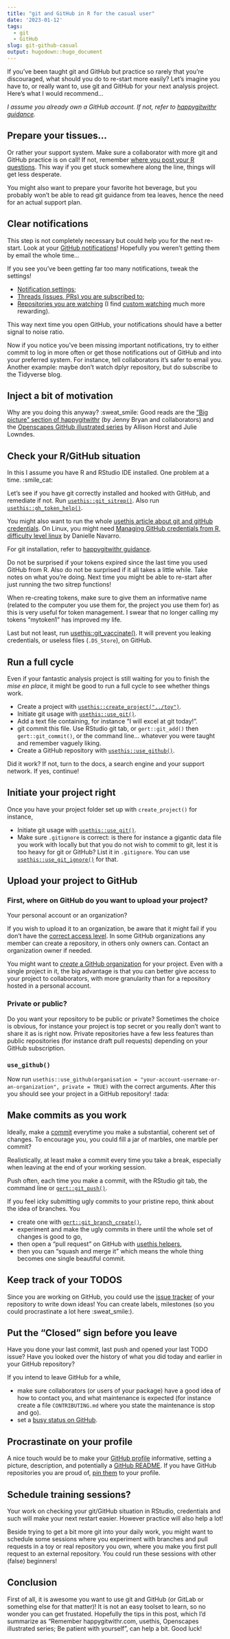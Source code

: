 ```yaml
---
title: "git and GitHub in R for the casual user"
date: '2023-01-12'
tags:
  - git
  - GitHub
slug: git-github-casual
output: hugodown::hugo_document
---
```


If you’ve been taught git and GitHub but practice so rarely that you’re discouraged, what should you do to re-start more easily? 
Let’s imagine you have to, or really want to, use git and GitHub for your next analysis project. 
Here's what I would recommend...

_I assume you already own a GitHub account. If not, refer to [happygitwithr guidance](https://happygitwithr.com/github-acct.html)._

## Prepare your tissues...

Or rather your support system.
Make sure a collaborator with more git and GitHub practice is on call!
If not, remember [where you post your R questions](/2018/07/22/wheretogethelp/).
This way if you get stuck somewhere along the line, things will get less desperate.

You might also want to prepare your favorite hot beverage, but you probably won't be able to read git guidance from tea leaves, hence the need for an actual support plan.

## Clear notifications

This step is not completely necessary but could help you for the next re-start.
Look at your [GitHub notifications](https://github.com/notifications)!
Hopefully you weren’t getting them by email the whole time...

If you see you've been getting far too many notifications, tweak the settings!

* [Notification settings](https://github.com/settings/notifications);
* [Threads (issues, PRs) you are subscribed to](https://github.com/notifications/subscriptions);
* [Repositories you are watching](https://github.com/watching) (I find [custom watching](https://docs.github.com/en/account-and-profile/managing-subscriptions-and-notifications-on-github/setting-up-notifications/configuring-notifications#configuring-your-watch-settings-for-an-individual-repository) much more rewarding).

This way next time you open GitHub, your notifications should have a better signal to noise ratio.

Now if you notice you've been missing important notifications, try to either commit to log in more often or get those notifications out of GitHub and into your preferred system.
For instance, tell collaborators it's safer to email you. 
Another example: maybe don’t watch dplyr repository, but do subscribe to the Tidyverse blog.

## Inject a bit of motivation

Why are you doing this anyway? :sweat_smile:
Good reads are the ["Big picture" section of happygitwithr](https://happygitwithr.com/big-picture.html) (by Jenny Bryan and collaborators) and the [Openscapes GitHub illustrated series](https://www.openscapes.org/blog/2022/05/27/github-illustrated-series/) by Allison Horst and Julie Lowndes.

## Check your R/GitHub situation

In this I assume you have R and RStudio IDE installed.
One problem at a time. :smile_cat:

Let's see if you have git correctly installed and hooked with GitHub, and remediate if not.
Run [`usethis::git_sitrep()`](https://usethis.r-lib.org/reference/git_sitrep.html).
Also run [`usethis::gh_token_help()`](https://usethis.r-lib.org/reference/github-token.html).

You might also want to run the whole [usethis article about git and gitHub credentials](https://usethis.r-lib.org/articles/git-credentials.html).
On Linux, you might need [Managing GitHub credentials from R, difficulty level linux](https://blog.djnavarro.net/posts/2021-08-08_git-credential-helpers/) by Danielle Navarro.

For git installation, refer to [happygitwithr guidance](https://happygitwithr.com/install-git.html).

Do not be surprised if your tokens expired since the last time you used GitHub from R.
Also do not be surprised if it all takes a little while. Take notes on what you're doing. 
Next time you might be able to re-start after just running the two sitrep functions!

When re-creating tokens, make sure to give them an informative name (related to the computer you use them for, the project you use them for) as this is very useful for token management.
I swear that no longer calling my tokens "mytoken1" has improved my life.

Last but not least, run [usethis::git_vaccinate()](https://usethis.r-lib.org/reference/git_vaccinate.html). 
It will prevent you leaking credentials, or useless files (`.DS_Store`), on GitHub.

## Run a full cycle

Even if your fantastic analysis project is still waiting for you to finish the _mise en place_, it might be good to run a full cycle to see whether things work.

* Create a project with [`usethis::create_project("../toy")`](https://usethis.r-lib.org/reference/create_package.html).
* Initiate git usage with [`usethis::use_git()`](https://usethis.r-lib.org/reference/use_git.html).
* Add a text file containing, for instance "I will excel at git today!".
* git commit this file. Use RStudio git tab, or `gert::git_add()` then `gert::git_commit()`, or the command line... whatever you were taught and remember vaguely liking.
* Create a GitHub repository with [`usethis::use_github()`](https://usethis.r-lib.org/reference/use_github.html).

Did it work? If not, turn to the docs, a search engine and your support network.
If yes, continue!

## Initiate your project right

Once you have your project folder set up with `create_project()` for instance,

* Initiate git usage with [`usethis::use_git()`](https://usethis.r-lib.org/reference/use_git.html).
* Make sure `.gitignore` is correct: is there for instance a gigantic data file you work with locally but that you do not wish to commit to git, lest it is too heavy for git or GitHub? List it in `.gitignore`. You can use [`usethis::use_git_ignore()`](https://usethis.r-lib.org/reference/use_git_ignore.html) for that.

## Upload your project to GitHub

### First, where on GitHub do you want to upload your project?
Your personal account or an organization?

If you wish to upload it to an organization, be aware that it might fail if you don't have the [correct access level](https://docs.github.com/en/organizations/managing-peoples-access-to-your-organization-with-roles/roles-in-an-organization).
In some GitHub organizations any member can create a repository, in others only owners can.
Contact an organization owner if needed.

You might want to [_create_ a GitHub organization](https://docs.github.com/en/organizations/collaborating-with-groups-in-organizations/creating-a-new-organization-from-scratch) for your project.
Even with a single project in it, the big advantage is that you can better give access to your project to collaborators, with more granularity than for a repository hosted in a personal account.

### Private or public?

Do you want your repository to be public or private?
Sometimes the choice is obvious, for instance your project is top secret or you really don't want to share it as is right now.
Private repositories have a few less features than public repositories (for instance draft pull requests) depending on your GitHub subscription.

### `use_github()`

Now run `usethis::use_github(organisation = "your-account-username-or-an-organization", private = TRUE)` with the correct arguments.
After this you should see your project in a GitHub repository! :tada:

## Make commits as you work

Ideally, make a [commit](https://happygitwithr.com/git-basics.html#commits-diffs-and-tags) everytime you make a substantial, coherent set of changes.
To encourage you, you could fill a jar of marbles, one marble per commit?

Realistically, at least make a commit every time you take a break, especially when leaving at the end of your working session.

Push often, each time you make a commit, with the RStudio git tab, the command line or [`gert::git_push()`](https://docs.ropensci.org/gert/reference/git_fetch.html).

If you feel icky submitting ugly commits to your pristine repo, think about the idea of branches.
You 

- create one with [`gert::git_branch_create()`](https://docs.ropensci.org/gert/reference/git_branch.html), 
- experiment and make the ugly commits in there until the whole set of changes is good to go, 
- then open a "pull request" on GitHub with [usethis helpers](https://usethis.r-lib.org/articles/pr-functions.html), 
- then you can "squash and merge it" which means the whole thing becomes one single beautiful commit.

## Keep track of your TODOS

Since you are working on GitHub, you could use the [issue tracker](https://docs.github.com/en/issues) of your repository to write down ideas!
You can create labels, milestones (so you could procrastinate a lot here :sweat_smile:).

## Put the “Closed” sign before you leave

Have you done your last commit, last push and opened your last TODO issue?
Have you looked over the history of what you did today and earlier in your GitHub repository?

If you intend to leave GitHub for a while,

- make sure collaborators (or users of your package) have a good idea of how to contact you, and what maintenance is expected (for instance create a file `CONTRIBUTING.md` where you state the maintenance is stop and go).
- set a [busy status on GitHub](https://docs.github.com/en/account-and-profile/setting-up-and-managing-your-github-profile/customizing-your-profile/personalizing-your-profile#setting-a-status).

## Procrastinate on your profile

A nice touch would be to make your [GitHub profile](https://docs.github.com/en/account-and-profile/setting-up-and-managing-your-github-profile/customizing-your-profile/about-your-profile) informative, setting a picture, description, and potentially a [GitHub README](https://docs.github.com/en/account-and-profile/setting-up-and-managing-your-github-profile/customizing-your-profile/managing-your-profile-readme).
If you have GitHub repositories you are proud of, [pin them](https://docs.github.com/en/account-and-profile/setting-up-and-managing-your-github-profile/customizing-your-profile/pinning-items-to-your-profile) to your profile.

## Schedule training sessions?

Your work on checking your git/GitHub situation in RStudio, credentials and such will make your next restart easier.
However practice will also help a lot!

Beside trying to get a bit more git into your daily work, you might want to schedule some sessions where you experiment with branches and pull requests in a toy or real repository you own, where you make you first pull request to an external repository.
You could run these sessions with other (false) beginners!

## Conclusion

First of all, it is awesome you want to use git and GitHub (or GitLab or something else for that matter)! 
It is not an easy toolset to learn, so no wonder you can get frustated.
Hopefully the tips in this post, which I'd summarize as "Remember happygitwithr.com, usethis, Openscapes illustrated series; Be patient with yourself", can help a bit.
Good luck!
